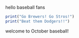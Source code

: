hello baseball fans

```r

print("Go Brewers! Go Stros!")
print("Beat them Dodgers!!")

```

welcome to October baseball!
